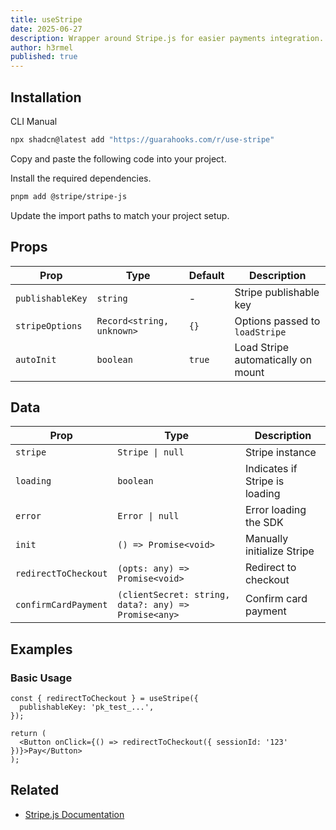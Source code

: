 ```yaml
---
title: useStripe
date: 2025-06-27
description: Wrapper around Stripe.js for easier payments integration.
author: h3rmel
published: true
---
```


<HookPreview name="use-stripe-demo" />

## Installation

<Tabs defaultValue="cli">

<TabsList>
  <TabsTrigger value="cli">CLI</TabsTrigger>
  <TabsTrigger value="manual">Manual</TabsTrigger>
</TabsList>
<TabsContent value="cli">

```bash
npx shadcn@latest add "https://guarahooks.com/r/use-stripe"
```

</TabsContent>
<TabsContent value="manual">

<Steps>

<Step>Copy and paste the following code into your project.</Step>

<HookSource name="use-stripe" />

<Step>Install the required dependencies.</Step>

```bash
pnpm add @stripe/stripe-js
```

<Step>Update the import paths to match your project setup.</Step>

</Steps>

</TabsContent>

</Tabs>

## Props

| Prop             | Type                      | Default | Description                        |
| ---------------- | ------------------------- | ------- | ---------------------------------- |
| `publishableKey` | `string`                  | -       | Stripe publishable key             |
| `stripeOptions`  | `Record<string, unknown>` | `{}`    | Options passed to `loadStripe`     |
| `autoInit`       | `boolean`                 | `true`  | Load Stripe automatically on mount |

## Data

| Prop                 | Type                                                 | Description                    |
| -------------------- | ---------------------------------------------------- | ------------------------------ |
| `stripe`             | `Stripe \| null`                                     | Stripe instance                |
| `loading`            | `boolean`                                            | Indicates if Stripe is loading |
| `error`              | `Error \| null`                                      | Error loading the SDK          |
| `init`               | `() => Promise<void>`                                | Manually initialize Stripe     |
| `redirectToCheckout` | `(opts: any) => Promise<void>`                       | Redirect to checkout           |
| `confirmCardPayment` | `(clientSecret: string, data?: any) => Promise<any>` | Confirm card payment           |

## Examples

### Basic Usage

```tsx
const { redirectToCheckout } = useStripe({
  publishableKey: 'pk_test_...',
});

return (
  <Button onClick={() => redirectToCheckout({ sessionId: '123' })}>Pay</Button>
);
```

## Related

- [Stripe.js Documentation](https://stripe.com/docs/js)

